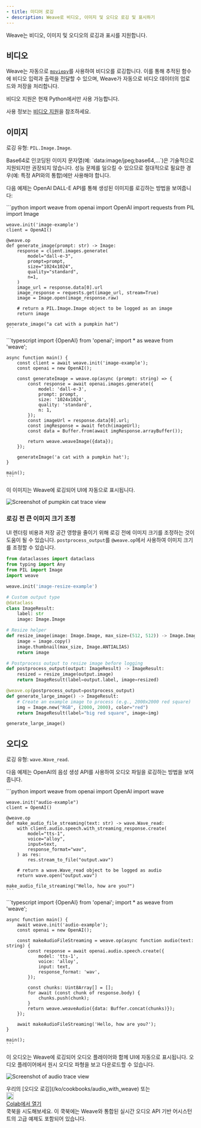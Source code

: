 ```yaml
---
- title: 미디어 로깅
- description: Weave로 비디오, 이미지 및 오디오 로깅 및 표시하기
---
```


Weave는 비디오, 이미지 및 오디오의 로깅과 표시를 지원합니다.

## 비디오

Weave는 자동으로 [`moviepy`](https://zulko.github.io/moviepy/)를 사용하여 비디오를 로깅합니다. 이를 통해 추적된 함수에 비디오 입력과 출력을 전달할 수 있으며, Weave가 자동으로 비디오 데이터의 업로드와 저장을 처리합니다.

<Note>
  비디오 지원은 현재 Python에서만 사용 가능합니다.
</Note>

사용 정보는 [비디오 지원](../tracking/video)을 참조하세요.

## 이미지

로깅 유형: `PIL.Image.Image`.

<Warning>
  Base64로 인코딩된 이미지 문자열(예: `data:image/jpeg;base64,...`)은 기술적으로 지원되지만 권장되지 않습니다. 성능 문제를 일으킬 수 있으므로 절대적으로 필요한 경우(예: 특정 API와의 통합)에만 사용해야 합니다.
</Warning>

다음 예제는 OpenAI DALL-E API를 통해 생성된 이미지를 로깅하는 방법을 보여줍니다:

<Tabs>
  <Tab title="Python">
    ```python
    import weave
    from openai import OpenAI
    import requests
    from PIL import Image

    weave.init('image-example')
    client = OpenAI()

    @weave.op
    def generate_image(prompt: str) -> Image:
        response = client.images.generate(
            model="dall-e-3",
            prompt=prompt,
            size="1024x1024",
            quality="standard",
            n=1,
        )
        image_url = response.data[0].url
        image_response = requests.get(image_url, stream=True)
        image = Image.open(image_response.raw)

        # return a PIL.Image.Image object to be logged as an image
        return image

    generate_image("a cat with a pumpkin hat")
    ```
  </Tab>

  <Tab title="TypeScript">
    ```typescript
    import {OpenAI} from 'openai';
    import * as weave from 'weave';

    async function main() {
        const client = await weave.init('image-example');
        const openai = new OpenAI();

        const generateImage = weave.op(async (prompt: string) => {
            const response = await openai.images.generate({
                model: 'dall-e-3',
                prompt: prompt,
                size: '1024x1024',
                quality: 'standard',
                n: 1,
            });
            const imageUrl = response.data[0].url;
            const imgResponse = await fetch(imageUrl);
            const data = Buffer.from(await imgResponse.arrayBuffer());

            return weave.weaveImage({data});
        });

        generateImage('a cat with a pumpkin hat');
    }

    main();
    ```
  </Tab>
</Tabs>

이 이미지는 Weave에 로깅되어 UI에 자동으로 표시됩니다.

![Screenshot of pumpkin cat trace view](imgs/cat-pumpkin-trace.png)

### 로깅 전 큰 이미지 크기 조정

UI 렌더링 비용과 저장 공간 영향을 줄이기 위해 로깅 전에 이미지 크기를 조정하는 것이 도움이 될 수 있습니다. `postprocess_output`를 `@weave.op`에서 사용하여 이미지 크기를 조정할 수 있습니다.

```python
from dataclasses import dataclass
from typing import Any
from PIL import Image
import weave

weave.init('image-resize-example')

# Custom output type
@dataclass
class ImageResult:
    label: str
    image: Image.Image

# Resize helper
def resize_image(image: Image.Image, max_size=(512, 512)) -> Image.Image:
    image = image.copy()
    image.thumbnail(max_size, Image.ANTIALIAS)
    return image

# Postprocess output to resize image before logging
def postprocess_output(output: ImageResult) -> ImageResult:
    resized = resize_image(output.image)
    return ImageResult(label=output.label, image=resized)

@weave.op(postprocess_output=postprocess_output)
def generate_large_image() -> ImageResult:
    # Create an example image to process (e.g., 2000x2000 red square)
    img = Image.new("RGB", (2000, 2000), color="red")
    return ImageResult(label="big red square", image=img)

generate_large_image()
```

## 오디오

로깅 유형: `wave.Wave_read`.

다음 예제는 OpenAI의 음성 생성 API를 사용하여 오디오 파일을 로깅하는 방법을 보여줍니다.

<Tabs>
  <Tab title="Python">
    ```python
    import weave
    from openai import OpenAI
    import wave

    weave.init("audio-example")
    client = OpenAI()

    @weave.op
    def make_audio_file_streaming(text: str) -> wave.Wave_read:
        with client.audio.speech.with_streaming_response.create(
            model="tts-1",
            voice="alloy",
            input=text,
            response_format="wav",
        ) as res:
            res.stream_to_file("output.wav")

        # return a wave.Wave_read object to be logged as audio
        return wave.open("output.wav")

    make_audio_file_streaming("Hello, how are you?")
    ```
  </Tab>

  <Tab title="TypeScript">
    ```typescript
    import {OpenAI} from 'openai';
    import * as weave from 'weave';

    async function main() {
        await weave.init('audio-example');
        const openai = new OpenAI();

        const makeAudioFileStreaming = weave.op(async function audio(text: string) {
            const response = await openai.audio.speech.create({
                model: 'tts-1',
                voice: 'alloy',
                input: text,
                response_format: 'wav',
            });

            const chunks: Uint8Array[] = [];
            for await (const chunk of response.body) {
                chunks.push(chunk);
            }
            return weave.weaveAudio({data: Buffer.concat(chunks)});
        });

        await makeAudioFileStreaming('Hello, how are you?');
    }

    main();
    ```
  </Tab>
</Tabs>

이 오디오는 Weave에 로깅되어 오디오 플레이어와 함께 UI에 자동으로 표시됩니다. 오디오 플레이어에서 원시 오디오 파형을 보고 다운로드할 수 있습니다.

![Screenshot of audio trace view](imgs/audio-trace.png)

<Tip>
  우리의 [오디오 로깅](/ko/cookbooks/audio_with_weave) 또는 <a href="https://colab.research.google.com/github/wandb/weave/blob/master/docs/./notebooks/audio_with_weave.ipynb" target="_blank" rel="noopener noreferrer" class="navbar__item navbar__link button button--secondary button--med margin-right--sm notebook-cta-button"><div><img src="https://upload.wikimedia.org/wikipedia/commons/archive/d/d0/20221103151430%21Google_Colaboratory_SVG_Logo.svg" alt="Open In Colab" height="20px" /><div>Colab에서 열기</div></div></a> 쿡북을 시도해보세요. 이 쿡북에는 Weave와 통합된 실시간 오디오 API 기반 어시스턴트의 고급 예제도 포함되어 있습니다.
</Tip>
